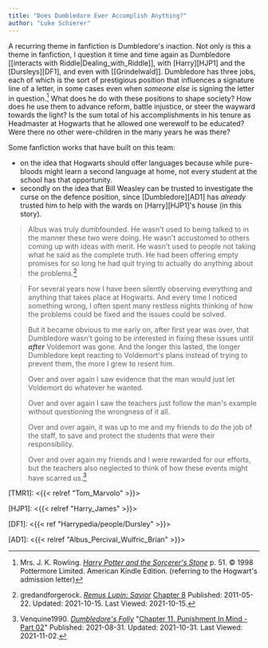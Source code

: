 ```yaml
---
title: "Does Dumbledore Ever Accomplish Anything?"
author: "Luke Schierer"
---
```


A recurring theme in fanfiction is Dumbledore's inaction.  Not only is this a
theme in fanfiction, I question it time and time again as Dumbledore [[interacts
with Riddle|Dealing_with_Riddle]], with [Harry][HJP1] and the [Dursleys][DF1], and even
with [[Grindelwald]].  Dumbledore has three jobs, each of which is the sort of
prestigious position that influences a signature line of a letter, in some cases
even when *someone else* is signing the letter in question.[^211015-1]  What
does he do with these positions to shape society?  How does he use them to
advance reform, battle injustice, or steer the wayward towards the light? Is the
sum total of his accomplishments in his tenure as Headmaster at Hogwarts that he
allowed one werewolf to be educated?  Were there no other were-children in the
many years he was there? 

Some fanfiction works that have built on this team:

* on the idea that Hogwarts should offer languages because while pure-bloods
  might learn a second language at home, not every student at the school has
  that opportunity. 
* secondly on the idea that Bill Weasley can be trusted to investigate the curse
  on the defence position, since [Dumbledore][AD1] has *already* trusted him to
  help with the wards on [Harry][HJP1]'s house (in this story). 

> Albus was truly dumbfounded. He wasn't used to being talked to in the manner
> these two were doing. He wasn't accustomed to others coming up with ideas with
> merit. He wasn't used to people not taking what he said as the complete truth.
> He had been offering empty promises for so long he had quit trying to actually
> do anything about the problems.[^211015-2]

> For several years now I have been silently observing everything and anything
> that takes place at Hogwarts. And every time I noticed something wrong, I
> often spent many restless nights thinking of how the problems could be fixed
> and the issues could be solved.
> 
> But it became obvious to me early on, after first year was over, that
> Dumbledore wasn't going to be interested in fixing these issues until
> _**after**_ Voldemort was gone. And the longer this lasted, the longer
> Dumbledore kept reacting to Voldemort's plans instead of trying to prevent
> them, the more I grew to resent him.
> 
> Over and over again I saw evidence that the man would just let Voldemort do
> whatever he wanted.
> 
> Over and over again I saw the teachers just follow the man's example without
> questioning the wrongness of it all.
> 
> Over and over again, it was up to me and my friends to do the job of the
> staff, to save and protect the students that were their responsibility.
> 
> Over and over again my friends and I were rewarded for our efforts, but the
> teachers also neglected to think of how these events might have scarred
> us.[^211102-1]

[TMR1]: <{{< relref "Tom_Marvolo" >}}>

[HJP1]: <{{< relref "Harry_James" >}}>

[DF1]: <{{< ref "Harrypedia/people/Dursley" >}}>

[AD1]: <{{< relref "Albus_Percival_Wulfric_Brian" >}}>

[^211102-1]: Venquine1990.
    _[Dumbledore's Folly](https://www.fanfiction.net/s/13948448)_
    "[Chapter 11. Punishment In Mind - Part 02](https://www.fanfiction.net/s/13948448/11/Dumbledore-s-Folly)"
    Published: 2021-08-31. Updated: 2021-10-31. Last Viewed: 2021-11-02.

[^211015-2]: gredandforgerock.
    _[Remus Lupin: Savior](https://www.fanfiction.net/s/7013332)_
    [Chapter 8](https://www.fanfiction.net/s/7013332/8/Remus-Lupin-Savior)
    Published: 2011-05-22. Updated: 2021-10-15. Last Viewed: 2021-10-15. 

[^211015-1]: Mrs. J. K. Rowling. 
    _[Harry Potter and the Sorcerer's Stone](https://www.goodreads.com/book/show/3.Harry_Potter_and_the_Sorcerer_s_Stone)_
    p. 51. © 1998 Pottermore Limited. American Kindle Edition. 
    (referring to the Hogwart's admission letter)
